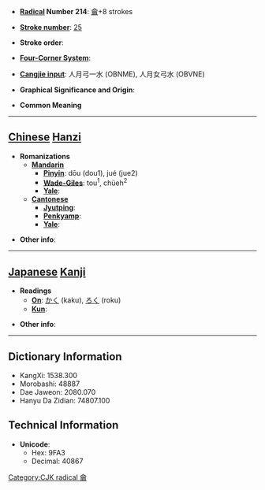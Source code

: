 * '''[[Wiktionary:Chinese radical index| Radical]] Number 214''': [[Wiktionary:Chinese radical index 龠|龠]]+8 strokes

* '''[[Wiktionary:Chinese total strokes index|Stroke number]]''': [[Wiktionary:Chinese total strokes index 25|25]]

* '''Stroke order''': 

* '''[[Wiktionary:Chinese four corner index|Four-Corner System]]''': 

* '''[[Wiktionary:Chinese Cangjie index|Cangjie input]]''': 人月弓一水 (OBNME), 人月女弓水 (OBVNE)

* '''Graphical Significance and Origin''': 

* '''Common Meaning'''

----

== [[Chinese]] [[Hanzi]] ==

* '''Romanizations'''
** '''[[Mandarin]]'''
*** '''[[Pinyin]]''': dōu (dou1), jué (jue2)
*** '''[[Wade-Giles]]''': tou<sup>1</sup>, chüeh<sup>2</sup>
*** '''[[Yale]]''': 
** '''[[Cantonese]]'''
*** '''[[Jyutping]]''':
*** '''[[Penkyamp]]''': 
*** '''[[Yale]]''': 

* '''Other info''': 

----

== [[Japanese]] [[Kanji]] ==

* '''Readings'''
** '''[[On]]''': [[かく]] (kaku), [[ろく]] (roku)
** '''[[Kun]]''': 

* '''Other info''':  

----

== Dictionary Information ==

* KangXi: 1538.300
* Morobashi: 48887
* Dae Jaweon: 2080.070
* Hanyu Da Zidian: 74807.100

== Technical Information ==

* '''Unicode''':
** Hex: 9FA3
** Decimal: 40867
[[Category:CJK radical ⿕]]